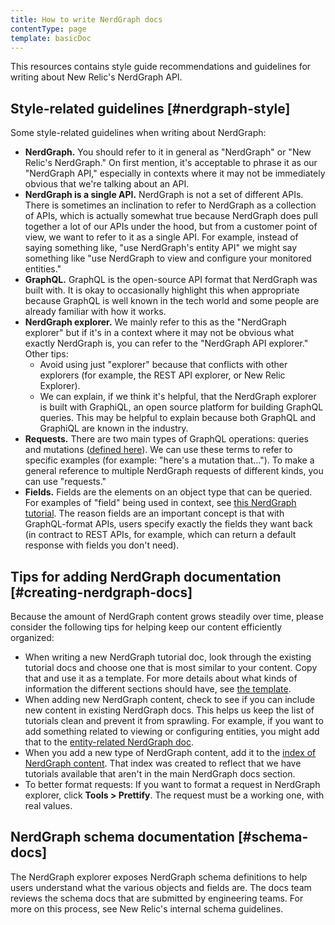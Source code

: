 ```yaml
---
title: How to write NerdGraph docs
contentType: page
template: basicDoc
---
```


This resources contains style guide recommendations and guidelines for writing about New Relic's NerdGraph API.

## Style-related guidelines [#nerdgraph-style]

Some style-related guidelines when writing about NerdGraph:

* **NerdGraph.** You should refer to it in general as "NerdGraph" or "New Relic's NerdGraph." On first mention, it's acceptable to phrase it as our "NerdGraph API," especially in contexts where it may not be immediately obvious that we're talking about an API.
* **NerdGraph is a single API.** NerdGraph is not a set of different APIs. There is sometimes an inclination to refer to NerdGraph as a collection of APIs, which is actually somewhat true because NerdGraph does pull together a lot of our APIs under the hood, but from a customer point of view, we want to refer to it as a single API. For example, instead of saying something like, "use NerdGraph's entity API" we might say something like "use NerdGraph to view and configure your monitored entities."
* **GraphQL.** GraphQL is the open-source API format that NerdGraph was built with. It is okay to occasionally highlight this when appropriate because GraphQL is well known in the tech world and some people are already familiar with how it works.
* **NerdGraph explorer.** We mainly refer to this as the "NerdGraph explorer" but if it's in a context where it may not be obvious what exactly NerdGraph is, you can refer to the "NerdGraph API explorer." Other tips:
  * Avoid using just "explorer" because that conflicts with other explorers (for example, the REST API explorer, or New Relic Explorer).
  * We can explain, if we think it's helpful, that the NerdGraph explorer is built with GraphiQL, an open source platform for building GraphQL queries. This may be helpful to explain because both GraphQL and GraphiQL are known in the industry.
* **Requests.** There are two main types of GraphQL operations: queries and mutations ([defined here](/docs/apis/nerdgraph/get-started/introduction-new-relic-nerdgraph/#terminology)). We can use these terms to refer to specific examples (for example: "here's a mutation that..."). To make a general reference to multiple NerdGraph requests of different kinds, you can use "requests."
* **Fields.** Fields are the elements on an object type that can be queried. For examples of "field" being used in context, see [this NerdGraph tutorial](/docs/nerdgraph-anomaly-detector-configurations-api-tutorial/#update-configuration). The reason fields are an important concept is that with GraphQL-format APIs, users specify exactly the fields they want back (in contract to REST APIs, for example, which can return a default response with fields you don't need).

## Tips for adding NerdGraph documentation [#creating-nerdgraph-docs]

Because the amount of NerdGraph content grows steadily over time, please consider the following tips for helping keep our content efficiently organized:

* When writing a new NerdGraph tutorial doc, look through the existing tutorial docs and choose one that is most similar to your content. Copy that and use it as a template. For more details about what kinds of information the different sections should have, see [the template](/docs/style-guide/writing-docs/article-templates/graphql-api-tutorial-template).
* When adding new NerdGraph content, check to see if you can include new content in existing NerdGraph docs. This helps us keep the list of tutorials clean and prevent it from sprawling. For example, if you want to add something related to viewing or configuring entities, you might add that to the [entity-related NerdGraph doc](/docs/apis/nerdgraph/examples/nerdgraph-entities-api-tutorial).
* When you add a new type of NerdGraph content, add it to the [index of NerdGraph content](/docs/apis/nerdgraph/get-started/introduction-new-relic-nerdgraph/#tutorials). That index was created to reflect that we have tutorials available that aren't in the main NerdGraph docs section.
* To better format requests: If you want to format a request in NerdGraph explorer, click **Tools > Prettify**. The request must be a working one, with real values.

## NerdGraph schema documentation [#schema-docs]

The NerdGraph explorer exposes NerdGraph schema definitions to help users understand what the various objects and fields are. The docs team reviews the schema docs that are submitted by engineering teams. For more on this process, see New Relic's internal schema guidelines.
